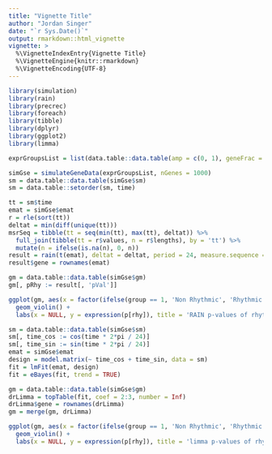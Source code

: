 ```yaml
---
title: "Vignette Title"
author: "Jordan Singer"
date: "`r Sys.Date()`"
output: rmarkdown::html_vignette
vignette: >
  %\VignetteIndexEntry{Vignette Title}
  %\VignetteEngine{knitr::rmarkdown}
  %\VignetteEncoding{UTF-8}
---
```


```r
library(simulation)
library(rain)
library(precrec)
library(foreach)
library(tibble)
library(dplyr)
library(ggplot2)
library(limma)
```

```r
exprGroupsList = list(data.table::data.table(amp = c(0, 1), geneFrac = c(0.5, 0.5), sd = c(1, 1)))
```

```r
simGse = simulateGeneData(exprGroupsList, nGenes = 1000)
sm = data.table::data.table(simGse$sm)
sm = data.table::setorder(sm, time)

tt = sm$time
emat = simGse$emat
r = rle(sort(tt))
deltat = min(diff(unique(tt)))
msrSeq = tibble(tt = seq(min(tt), max(tt), deltat)) %>%
  full_join(tibble(tt = r$values, n = r$lengths), by = 'tt') %>%
  mutate(n = ifelse(is.na(n), 0, n))
result = rain(t(emat), deltat = deltat, period = 24, measure.sequence = msrSeq$n)
result$gene = rownames(emat)

gm = data.table::data.table(simGse$gm)
gm[, pRhy := result[, 'pVal']]
```

```r
ggplot(gm, aes(x = factor(ifelse(group == 1, 'Non Rhythmic', 'Rhythmic')), y = pRhy)) +
  geom_violin() +
  labs(x = NULL, y = expression(p[rhy]), title = 'RAIN p-values of rhythmicity')
```

```r
sm = data.table::data.table(simGse$sm)
sm[, time_cos := cos(time * 2*pi / 24)]
sm[, time_sin := sin(time * 2*pi / 24)]
emat = simGse$emat
design = model.matrix(~ time_cos + time_sin, data = sm)
fit = lmFit(emat, design)
fit = eBayes(fit, trend = TRUE)

gm = data.table::data.table(simGse$gm)
drLimma = topTable(fit, coef = 2:3, number = Inf)
drLimma$gene = rownames(drLimma)
gm = merge(gm, drLimma)
```

```r
ggplot(gm, aes(x = factor(ifelse(group == 1, 'Non Rhythmic', 'Rhythmic')), y = P.Value)) +
  geom_violin() +
  labs(x = NULL, y = expression(p[rhy]), title = 'limma p-values of rhythmicity')
```